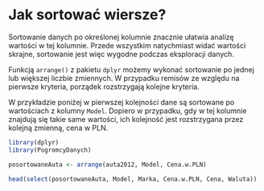 # Jak sortować wiersze?

Sortowanie danych po określonej kolumnie znacznie ułatwia analizę wartości w tej kolumnie. 
Przede wszystkim natychmiast widać wartości skrajne, sortowanie jest więc wygodne podczas eksploracji danych.

Funkcją `arrange()` z pakietu `dplyr` możemy wykonać sortowanie po jednej lub większej liczbie zmiennych. W przypadku remisów ze względu na pierwsze kryteria, porządek rozstrzygają kolejne kryteria.

W przykładzie poniżej w pierwszej kolejności dane są sortowane po wartościach z kolumny `Model`. Dopiero w przypadku, gdy w tej kolumnie znajdują się takie same wartości, ich kolejność jest rozstrzygana przez kolejną zmienną, cena w PLN.

```r
library(dplyr)
library(PogromcyDanych)

posortowaneAuta <- arrange(auta2012, Model, Cena.w.PLN)

head(select(posortowaneAuta, Model, Marka, Cena.w.PLN, Cena, Waluta))
```

